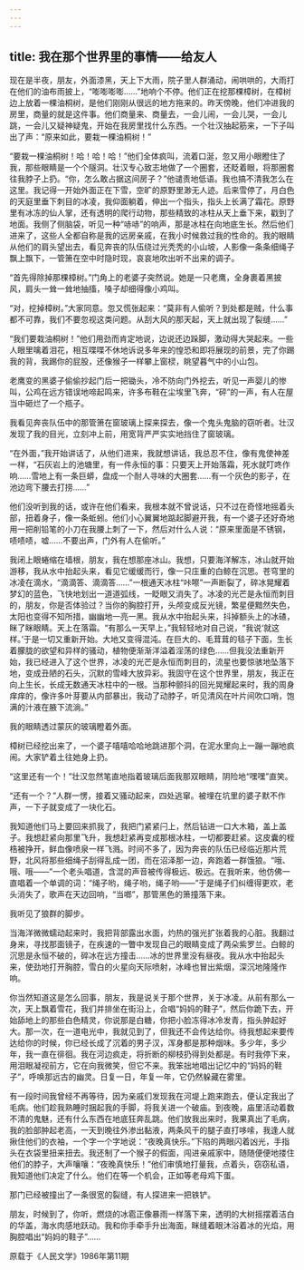 ```yaml
---
---
---
```

title: 我在那个世界里的事情——给友人
---




现在是半夜，朋友，外面漆黑，天上下大雨，院子里人群涌动，闹哄哄的，大雨打在他们的油布雨披上，“嘭嘭嘭嘭……”地响个不停。他们正在挖那棵樟树，在樟树边上放着一棵油桐树，是他们刚刚从很远的地方拖来的。昨天傍晚，他们冲进我的房里，商量的就是这件事。他们商量来、商量去，一会儿闹，一会儿哭，一会儿跳，一会儿又疑神疑鬼，开始在我房里找什么东西。一个壮汉抽起筋来，一下子叫出了声：“原来如此，要栽一棵油桐树！”

“要栽一棵油桐树！哈！哈！哈！”他们全体疯叫，流着口涎，忽又用小眼瞪住了我，那些眼睛是一个个隧洞。壮汉专心致志地做了一个圈套，还眨着眼，将那圈套往我脖子上扔。“你，怎么敢占据这间房子？”他谴责地低语。我也搞不清我怎么在这里。我记得一开始外面正在下雪，空旷的原野里渺无人迹。后来雪停了，月白色的天庭里垂下刺目的冰凌，我仰面躺着，伸出一个指头，指头上长满了霜花。原野里有冰冻的仙人掌，还有透明的爬行动物，那些精致的冰柱从天上垂下来，戳到了地面。我侧了侧脑袋，听见一种“哧哧”的响声，那是冰柱在向地底生长。然后他们进来了，这些人全都自称是我的远房亲戚，在我小时候救过我的性命的。我的眼睛从他们的肩头望出去，看见奔丧的队伍绕过光秃秃的小山坡，人影像一条条细绳子飘上飘下，一管箫在空中时隐时现，哀哀地吹出听不出来的调子。

“首先得除掉那棵樟树。”门角上的老婆子突然说。她是一只老鹰，全身裹着黑披风，肩头一耸一耸地抽搐，嗓子却细得像小鸡叫。

“对，挖掉樟树。”大家同意。忽又慌张起来：“莫非有人偷听？到处都是贼，什么事都不可靠，我们不要忽视这类问题。从刮大风的那天起，天上就出现了裂缝……”

“我们要栽油桐树！”他们用劲而肯定地说，边说还边跺脚，激动得大哭起来。一些人眼里噙着泪花，相互喋喋不休地诉说多年来的惶恐和即将展现的前景，完了你踢我的背，我踢你的屁股，还像猴子一样攀上窗棂，眺望暮气中的小山包。

老鹰变的黑婆子偷偷抄起门后一把锄头，冷不防向门外挖去，听见一声婴儿的惨叫，公鸡在远方错误地啼起鸣来，许多布鞋在尘埃里飞奔，“砰”的一声，有人在屋当中砸烂了一个瓶子。

我看见奔丧队伍中的那管箫在窗玻璃上探来探去，像一个鬼头鬼脑的窃听者。壮汉发现了我的目光，立刻冲上前，用宽背严严实实地挡住了窗玻璃。

“在外面，”我开始讲话了，从他们进来，我就想讲话，我总忍不住，像有鬼使神差一样，“石灰岩上的池塘里，有一件永恒的事：只要天上开始落霜，死水就叮咚作响……雪地上有一条巨蟒，盘成一个耐人寻味的大圈套……有一个灰色的影子，在池边弯下腰去打捞……”

他们没听到我的话，或许在他们看来，我根本就不曾说话，只不过在奇怪地摇着头部，扭着身子，像一条蚯蚓。他们小心翼翼地踮起脚避开我，有一个婆子还好奇地用一把削铅笔的小刀在我腰上刺了一下，然后对什么人说：“原来里面是不锈钢，啧啧啧，嘘……不要出声，门外有人在偷听。”

我闭上眼蜷缩在墙根，朋友，我在想那座冰山。我想，只要海洋解冻，冰山就开始游移，我从水中抬起头来，看见它缓缓而行，像一只庄重的白鲸在沉思。苍穹里的冰凌在滴水，“滴滴答、滴滴答……”一根通天冰柱“咔嚓”一声断裂了，碎冰晃耀着梦幻的蓝色，飞快地划出一道道弧线，一眨眼又消失了。冰凌的光芒是永恒而刺目的，朋友，你是否体验过？当你的胸腔打开，头颅变成反光镜，繁星便黯然失色，太阳也变得不知所措，幽幽地一亮一黑。我从水中抬起头来，抖掉额头上的冰碴，眯了眯眼睛。天上在落霜。“有那么一天早上，”我轻轻地对自己说，“我说‘就这样。’于是一切又重新开始。大地又变得混沌。在巨大的、毛茸茸的毯子下面，生长着朦胧的欲望和异样的骚动，植物便渐渐洋溢着淫荡的绿色……但我没法重新开始，我已经进入了这个世界，冰凌的光芒是永恒而刺目的，流星也要惊骇地坠落下地，变成丑陋的石头，沉默的雪峰大放异彩。我固守在这个世界里，朋友，我正在向上生长，长成无数通天冰柱中的一根。当那种颤抖的回光晃耀起来时，我的周身痒痒的，像许多叶芽要从内部暴出，我动了动脖子，听见清风在叶片间吹口哨，饱满的汁液在腋下流淌。”

我的眼睛透过蒙灰的玻璃瞪着外面。

樟树已经挖出来了，一个婆子嘻嘻哈哈地跳进那个洞，在泥水里向上一蹦一蹦地疯闹。大家铲着土往她身上扔。

“这里还有一个！”壮汉忽然笔直地指着玻璃后面我那双眼睛，阴险地“嘿嘿”直笑。

“还有一个？”人群一愣，接着又骚动起来，四处逃窜。被埋在坑里的婆子默不作声，一下子就变成了一块化石。

我知道他们马上要回来抓我了，我把门紧紧闩上，然后钻进一口大木箱，盖上盖子。我想赶紧向那里飞升，我想赶紧再变成那根冰柱，一切都要赶紧。这皮囊的桎梏被挣开，鲜血像喷泉一样飞溅。时间不多了，因为奔丧的队伍已经临近那片荒野，北风将那些细绳子刮得乱成一团，而在沼泽那一边，奔跑着一群饿狼。“哦、哦、哦——”一个老头唱道，含混的声音被传得极远、极远。在我听来，他仿佛一直唱着一个单调的词：“绳子哟，绳子哟，绳子哟——”于是绳子们纠缠得更欢，老头消失了，歌声在天边回响，“当啷”，那管黑色的箫撞落下来。

我听见了狼群的脚步。

当海洋微微蠕动起来时，我把背部露出水面，灼热的强光扩张着我的心脏。我翻过身来，寻找那面镜子，在疾速的一瞥中发现自己的眼睛变成了两朵紫罗兰。白鲸的沉思是永恒不破的，碎冰在远方撞击……冰的世界里没有昼夜。我从水中抬起头来，使劲地打开胸腔，雪白的火星向天际喷射，冰峰也冒出紫烟，深沉地隆隆作响。

你当然知道这是怎么回事，朋友，我是说关于那个世界，关于冰凌。从前有那么一次，天上飘着雪花，我们并排坐在街沿上，合唱“妈妈的鞋子”，然后你跪下去，开始舔地上的那些白色精灵，你说那是白糖，你把小脸冻得冰冷发青，指头肿起好大。那一次，在一道电光中，我就见到了，但我还不会传达给你。待我想起来要传达给你的时候，你已经长成了沉着的男子汉，浑身都是那种烟味。多少年，多少年，我一直在徘徊。我在河边疯走，将折断的柳枝扔得到处都是。有时我停下来，用泪眼凝视前方，它在向我微笑，但它不来。我笨拙地唱出记忆中的“妈妈的鞋子”，呼唤那远古的幽灵。日复一日，年复一年，它仍然躲藏在雾里。

有一段时间我曾经不再等待，因为亲戚们发现我在河堤上跑来跑去，便认定我出了毛病。他们趁我熟睡时捆起我的手脚，将我关进一个破庙。到夜晚，庙里活动着数不清的鬼魅，还有什么东西在地底狂奔乱跳。他们放我出来时，我果真出了毛病，我的脸部肿起老高，一天到晚往外渗出黏液，两条风干的腿子直打哆嗦，我逢人就揪住他们的衣袖，一个字一个字地说：“夜晚真快乐。”下陷的两眼闪着凶光，手指头在衣袋里扭来扭去。我还制了一个猴子的假面，闯进亲戚家中，随随便便地搂住他们的脖子，大声嚷嚷：“夜晚真快乐！”他们审慎地打量我，点着头，窃窃私语，我知道他们决定了什么。他们在等一个机会，正如等老母鸡下蛋。

那门已经被撞出了一条很宽的裂缝，有人探进来一把铁铲。

朋友，时候到了，你听，燃烧的冰雹正像暴雨一样落下来，透明的大树摇摆着洁白的华盖，海水肉感地跃动。我和你手牵手升出海面，眯缝着眼沐浴着冰的光焰，用胸腔唱出“妈妈的鞋子”……

原载于《人民文学》1986年第11期